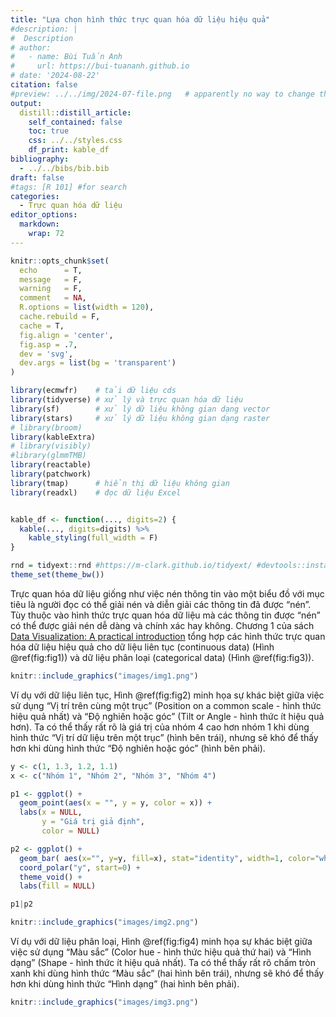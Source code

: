 ```yaml
---
title: "Lựa chọn hình thức trực quan hóa dữ liệu hiệu quả"
#description: |
#  Description
# author:
#   - name: Bùi Tuấn Anh
#     url: https://bui-tuananh.github.io
# date: '2024-08-22'
citation: false  
#preview: ../../img/2024-07-file.png   # apparently no way to change the size displayed via css (ignored) or file (stretched)
output:
  distill::distill_article:
    self_contained: false
    toc: true
    css: ../../styles.css
    df_print: kable_df
bibliography:
  - ../../bibs/bib.bib
draft: false
#tags: [R 101] #for search
categories:
  - Trực quan hóa dữ liệu
editor_options: 
  markdown: 
    wrap: 72
---
```


```r
knitr::opts_chunk$set(
  echo      = T, 
  message   = F, 
  warning   = F, 
  comment   = NA,
  R.options = list(width = 120),
  cache.rebuild = F,
  cache = T,
  fig.align = 'center',
  fig.asp = .7,
  dev = 'svg',
  dev.args = list(bg = 'transparent')
)

library(ecmwfr)    # tải dữ liệu cds
library(tidyverse) # xử lý và trực quan hóa dữ liệu
library(sf)        # xử lý dữ liệu không gian dạng vector
library(stars)     # xử lý dữ liệu không gian dạng raster
# library(broom)
library(kableExtra)
# library(visibly)
#library(glmmTMB)
library(reactable)
library(patchwork)
library(tmap)      # hiển thị dữ liệu không gian
library(readxl)    # đọc dữ liệu Excel


kable_df <- function(..., digits=2) {
  kable(..., digits=digits) %>% 
    kable_styling(full_width = F)
}

rnd = tidyext::rnd #https://m-clark.github.io/tidyext/ #devtools::install_github('m-clark/tidyext')
theme_set(theme_bw())
```

Trực quan hóa dữ liệu giống như việc nén thông tin vào một biểu đồ với
mục tiêu là người đọc có thể giải nén và diễn giải các thông tin đã được
"nén". Tùy thuộc vào hình thức trực quan hóa dữ liệu mà các thông tin
được "nén" có thể được giải nén dễ dàng và chính xác hay không. Chương 1
của sách [Data Visualization: A practical
introduction](https://socviz.co/) tổng hợp các hình thức trực quan hóa
dữ liệu hiệu quả cho dữ liệu liên tục (continuous data) (Hình
\@ref(fig:fig1)) và dữ liệu phân loại (categorical data) (Hình
\@ref(fig:fig3)).

```r
knitr::include_graphics("images/img1.png")
```

Ví dụ với dữ liệu liên tục, Hình \@ref(fig:fig2) minh họa sự khác biệt
giữa việc sử dụng "Vị trí trên cùng một trục" (Position on a common
scale - hình thức hiệu quả nhất) và "Độ nghiên hoặc góc" (Tilt or
Angle - hình thức ít hiệu quả hơn). Ta có thể thấy rất rõ là giá trị của
nhóm 4 cao hơn nhóm 1 khi dùng hình thức "Vị trí dữ liệu trên một trục"
(hình bên trái), nhưng sẽ khó để thấy hơn khi dùng hình thức "Độ nghiên
hoặc góc" (hình bên phải).

```r
y <- c(1, 1.3, 1.2, 1.1)
x <- c("Nhóm 1", "Nhóm 2", "Nhóm 3", "Nhóm 4")

p1 <- ggplot() +
  geom_point(aes(x = "", y = y, color = x)) +
  labs(x = NULL,
       y = "Giá trị giả định",
       color = NULL)

p2 <- ggplot() +
  geom_bar( aes(x="", y=y, fill=x), stat="identity", width=1, color="white") +
  coord_polar("y", start=0) +
  theme_void() +
  labs(fill = NULL)

p1|p2
```

```r
knitr::include_graphics("images/img2.png")
```

Ví dụ với dữ liệu phân loại, Hình \@ref(fig:fig4) minh họa sự khác biệt
giữa việc sử dụng "Màu sắc" (Color hue - hình thức hiệu quả thứ hai) và
"Hình dạng" (Shape - hình thức ít hiệu quả nhất). Ta có thể thấy rất rõ
chấm tròn xanh khi dùng hình thức "Màu sắc" (hai hình bên trái), nhưng
sẽ khó để thấy hơn khi dùng hình thức "Hình dạng" (hai hình bên phải).

```r
knitr::include_graphics("images/img3.png")
```
